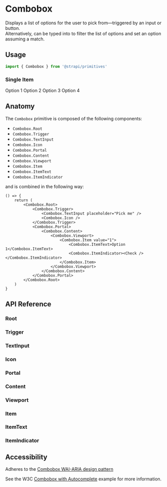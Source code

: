 

<Meta title="Design System/Primitives/Combobox" component={Combobox.Root} />

# Combobox

Displays a list of options for the user to pick from—triggered by an input or button. <br />
Alternatively, can be typed into to filter the list of options and set an option assuming a match.

## Usage

```ts
import { Combobox } from '@strapi/primitives'
```

### Single Item

<Canvas>
    <Story name="Basic Usage">
        <Combobox.Root>
            <Combobox.Trigger>
                <Combobox.TextInput placeholder="Pick me" />
                <Combobox.Icon />
            </Combobox.Trigger>
            <Combobox.Portal>
                <Combobox.Content>
                    <Combobox.Viewport>
                        <Combobox.Item value="1">
                            <Combobox.ItemText>Option 1</Combobox.ItemText>
                            <Combobox.ItemIndicator><Check /></Combobox.ItemIndicator>
                        </Combobox.Item>
                        <Combobox.Item value="2">
                            <Combobox.ItemText>Option 2</Combobox.ItemText>
                            <Combobox.ItemIndicator><Check /></Combobox.ItemIndicator>
                        </Combobox.Item>
                        <Combobox.Item value="3">
                            <Combobox.ItemText>Option 3</Combobox.ItemText>
                            <Combobox.ItemIndicator><Check /></Combobox.ItemIndicator>
                        </Combobox.Item>
                        <Combobox.Item value="4">
                            <Combobox.ItemText>Option 4</Combobox.ItemText>
                            <Combobox.ItemIndicator><Check /></Combobox.ItemIndicator>
                        </Combobox.Item>
                    </Combobox.Viewport>
                </Combobox.Content>
            </Combobox.Portal>
        </Combobox.Root>
    </Story>
</Canvas>


## Anatomy

The `Combobox` primitive is composed of the following components:

- `Combobox.Root`
- `Combobox.Trigger`
- `Combobox.TextInput`
- `Combobox.Icon`
- `Combobox.Portal`
- `Combobox.Content`
- `Combobox.Viewport`
- `Combobox.Item`
- `Combobox.ItemText`
- `Combobox.ItemIndicator`

and is combined in the following way:

```tsx
() => {
    return (
        <Combobox.Root>
            <Combobox.Trigger>
                <Combobox.TextInput placeholder="Pick me" />
                <Combobox.Icon />
            </Combobox.Trigger>
            <Combobox.Portal>
                <Combobox.Content>
                    <Combobox.Viewport>
                        <Combobox.Item value="1">
                            <Combobox.ItemText>Option 1</Combobox.ItemText>
                            <Combobox.ItemIndicator><Check /></Combobox.ItemIndicator>
                        </Combobox.Item>
                    </Combobox.Viewport>
                </Combobox.Content>
            </Combobox.Portal>
        </Combobox.Root>
    )
}
```

## API Reference

### Root

<ArgsTable of={Combobox.Root} />

### Trigger

<ArgsTable of={Combobox.Trigger} />

### TextInput

<ArgsTable of={Combobox.TextInput} />

### Icon

<ArgsTable of={Combobox.Icon} />

### Portal

<ArgsTable of={Combobox.Portal} />

### Content

<ArgsTable of={Combobox.Content} />

### Viewport

<ArgsTable of={Combobox.Viewport} />

### Item

<ArgsTable of={Combobox.Item} />

### ItemText

<ArgsTable of={Combobox.ItemText} />

### ItemIndicator

<ArgsTable of={Combobox.ItemIndicator} />

## Accessibility

Adheres to the [Combobox WAI-ARIA design pattern](https://www.w3.org/WAI/ARIA/apg/patterns/combobox/)

See the W3C [Combobox with Autocomplete](https://www.w3.org/WAI/ARIA/apg/patterns/combobox/examples/combobox-autocomplete-both) example for more information.